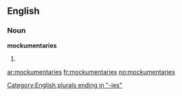==English==

===Noun===
'''mockumentaries'''

# {{plural of|[[mockumentary]]}}

[[Category:English plurals ending in "-ies"]]

[[ar:mockumentaries]]
[[fr:mockumentaries]]
[[no:mockumentaries]]